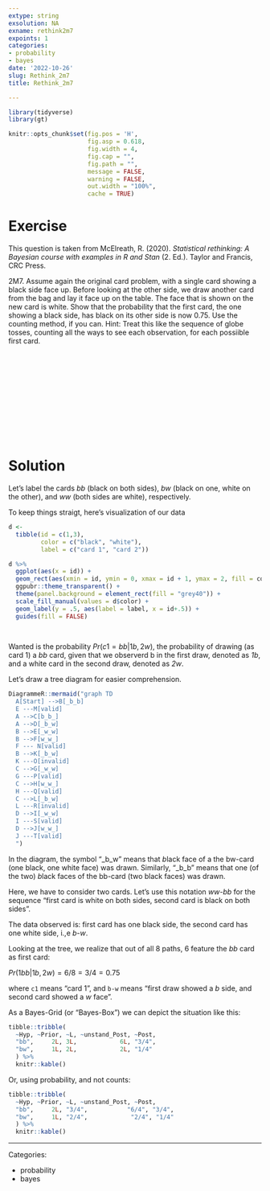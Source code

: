 ```yaml
---
extype: string
exsolution: NA
exname: rethink2m7
expoints: 1
categories:
- probability
- bayes
date: '2022-10-26'
slug: Rethink_2m7
title: Rethink_2m7

---
```




```r
library(tidyverse)
library(gt)
```


```r
knitr::opts_chunk$set(fig.pos = 'H',
                      fig.asp = 0.618,
                      fig.width = 4,
                      fig.cap = "", 
                      fig.path = "",
                      message = FALSE,
                      warning = FALSE,
                      out.width = "100%",
                      cache = TRUE)
```








# Exercise

This question is taken from McElreath, R. (2020). *Statistical rethinking: A Bayesian course with examples in R and Stan* (2. Ed.). Taylor and Francis, CRC Press.


2M7. Assume again the original card problem, with a single card showing a black side face up. 
Before looking at the other side, 
we draw another card from the bag and lay it face up on the table. 
The face that is shown on the new card is white. 
Show that the probability that the first card, the one showing a black side, 
has black on its other side is now 0.75. Use the counting method, if you can. 
Hint: Treat this like the sequence of globe tosses, 
counting all the ways to see each observation, for each possiible first card.


</br>
</br>
</br>
</br>
</br>
</br>
</br>
</br>
</br>
</br>

# Solution

Let's label the cards *bb* (black on both sides), *bw* (black on one, white on the other), and *ww* (both sides are white), respectively.

To keep things straigt, here's visualization of our data

```r
d <-
  tibble(id = c(1,3),
         color = c("black", "white"),
         label = c("card 1", "card 2"))

d %>% 
  ggplot(aes(x = id)) +
  geom_rect(aes(xmin = id, ymin = 0, xmax = id + 1, ymax = 2, fill = color), color = "grey80") + 
  ggpubr::theme_transparent() +
  theme(panel.background = element_rect(fill = "grey40")) +
  scale_fill_manual(values = d$color) +
  geom_label(y = .5, aes(label = label, x = id+.5)) +
  guides(fill = FALSE)
  
  
```


Wanted is the probability $Pr(c1=bb|1b,2w)$, the probability of drawing (as card 1) a *bb*  card, given that we observerd b in the first draw, denoted as *1b*, and a white card in the second draw, denoted as *2w*.


Let's draw a tree diagram for easier comprehension.


```r
DiagrammeR::mermaid("graph TD
  A[Start] -->B[_b_b]
  E ---M[valid]
  A -->C[b_b_]
  A -->D[_b_w]
  B -->E[_w_w]
  B -->F[w_w_]
  F --- N[valid]
  B -->K[_b_w]
  K ---O[invalid]
  C -->G[_w_w]
  G ---P[valid]
  C -->H[w_w_]
  H ---Q[valid]
  C -->L[_b_w]
  L ---R[invalid]
  D -->I[_w_w]
  I ---S[valid]
  D -->J[w_w_]
  J ---T[valid]
  ")

```

In the diagram, the symbol "_b_w" means that *b*lack face of a the bw-card (one black, one white face) was drawn. 
Similarly, "_b_b" means that one (of the two) *b*lack faces of the bb-card (two black faces) was drawn.


Here, we have to consider two cards. Let's use this notation *ww-bb* for the sequence "first card is white on both sides, second card is black on both sides".

The data observed is: first card has one black side, the second card has one white side, i.,e *b-w*.



Looking at the tree, we realize that out of all 8  paths, 6 feature the *bb* card as first card:

$Pr(1bb|1b,2w) = 6/8 = 3/4 = 0.75$

where `c1` means "card 1", and `b-w` means "first draw showed a *b* side, and second card showed a *w* face".


As a Bayes-Grid (or "Bayes-Box") we can depict the situation like this:

```r

tibble::tribble(
  ~Hyp, ~Prior, ~L, ~unstand_Post, ~Post,
  "bb",     2L, 3L,            6L, "3/4",
  "bw",     1L, 2L,            2L, "1/4"
  ) %>% 
  knitr::kable()
```

Or, using probability, and not counts:

```r
tibble::tribble(
  ~Hyp, ~Prior, ~L, ~unstand_Post, ~Post,
  "bb",     2L, "3/4",           "6/4", "3/4",
  "bw",     1L, "2/4",            "2/4", "1/4"
  ) %>% 
  knitr::kable()
```



---

Categories: 

- probability
- bayes

